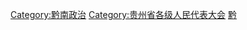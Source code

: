 [[Category:黔南政治|Category:黔南政治]]
[[Category:贵州省各级人民代表大会|Category:贵州省各级人民代表大会]]
[[Category:自治州人民代表大会|黔]]